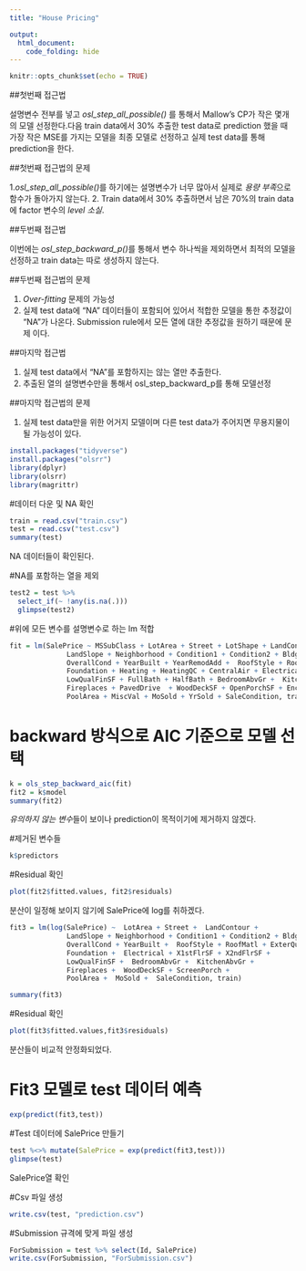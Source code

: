 ```yaml
---
title: "House Pricing"

output: 
  html_document:
    code_folding: hide
---
```


```r
knitr::opts_chunk$set(echo = TRUE)
```

##첫번째 접근법

  설명변수 전부를 넣고 *osl_step_all_possible()* 를 통해서 Mallow's CP가 작은 몇개의 모델 선정한다.다음 train data에서 30% 추출한 test data로 prediction 했을 때 가장 작은 MSE를 가지는 모델을 최종 모델로 선정하고 실제 test data를 통해 prediction을 한다. 


##첫번째 접근법의 문제
 
  1.*osl_step_all_possible()*를 하기에는 설명변수가 너무 많아서 실제로 *용량           부족*으로 함수가 돌아가지 않는다.
  2. Train data에서 30% 추출하면서 남은 70%의 train data에 factor 변수의 *level 
    소실*.


##두번째 접근법
  
  이번에는 *osl_step_backward_p()*를 통해서 변수 하나씩을 제외하면서 최적의 모델을 선정하고 train data는 따로 생성하지 않는다.



##두번째 접근법의 문제
  
  1. *Over-fitting* 문제의 가능성
  2. 실제 test data에 "NA" 데이터들이 포함되어 있어서 적합한 모델을 통한 추정값이     "NA"가 나온다. Submission rule에서 모든 열에 대한 추정값을 원하기 때문에 문제     이다. 


##마지막 접근법
 
  1. 실제 test data에서 "NA"를 포함하지는 않는 열만 추출한다.
  2. 추출된 열의 설명변수만을 통해서 osl_step_backward_p를 통해 모델선정



##마지막 접근법의 문제
 
  1. 실제 test data만을 위한 어거지 모델이며 다른 test data가 주어지면 무용지물이     될 가능성이 있다.
  
```r
install.packages("tidyverse")
install.packages("olsrr")
library(dplyr)
library(olsrr)
library(magrittr)
```

#데이터 다운 및 NA 확인

```r
train = read.csv("train.csv")
test = read.csv("test.csv")
summary(test)
```
NA 데이터들이 확인된다.


#NA를 포함하는 열을 제외

```r
test2 = test %>%
  select_if(~ !any(is.na(.)))
  glimpse(test2)
```

#위에 모든 변수를 설명변수로 하는 lm 적합

```r
fit = lm(SalePrice ~ MSSubClass + LotArea + Street + LotShape + LandContour + LotConfig +    
              LandSlope + Neighborhood + Condition1 + Condition2 + BldgType + HouseStyle + OverallQual +  
              OverallCond + YearBuilt + YearRemodAdd +  RoofStyle + RoofMatl + ExterQual + ExterCond +    
              Foundation + Heating + HeatingQC + CentralAir + Electrical + X1stFlrSF + X2ndFlrSF +    
              LowQualFinSF + FullBath + HalfBath + BedroomAbvGr +  KitchenAbvGr + TotRmsAbvGrd + 
              Fireplaces + PavedDrive  + WoodDeckSF + OpenPorchSF + EnclosedPorch + X3SsnPorch + ScreenPorch +  
              PoolArea + MiscVal + MoSold + YrSold + SaleCondition, train)
```

# backward 방식으로 AIC 기준으로 모델 선택

```r
k = ols_step_backward_aic(fit)
fit2 = k$model
summary(fit2)
```

*유의하지 않는 변수*들이 보이나 prediction이 목적이기에 제거하지 않겠다.



#제거된 변수들

```r
k$predictors
```





#Residual 확인


```r
plot(fit2$fitted.values, fit2$residuals)
```

분산이 일정해 보이지 않기에 SalePrice에 log를 취하겠다. 

```r

fit3 = lm(log(SalePrice) ~  LotArea + Street +  LandContour +     
              LandSlope + Neighborhood + Condition1 + Condition2 + BldgType + HouseStyle + OverallQual +  
              OverallCond + YearBuilt +  RoofStyle + RoofMatl + ExterQual +    
              Foundation +  Electrical + X1stFlrSF + X2ndFlrSF +    
              LowQualFinSF +  BedroomAbvGr +  KitchenAbvGr + 
              Fireplaces +  WoodDeckSF + ScreenPorch +  
              PoolArea +  MoSold +  SaleCondition, train)

summary(fit3)

```

#Residual 확인

```r
plot(fit3$fitted.values,fit3$residuals)
```
분산들이 비교적 안정화되었다. 





# Fit3 모델로 test 데이터 예측
```r

exp(predict(fit3,test))

```

#Test 데이터에 SalePrice 만들기 

```r
test %<>% mutate(SalePrice = exp(predict(fit3,test)))
glimpse(test)
```
SalePrice열 확인


#Csv 파일 생성
```r
write.csv(test, "prediction.csv")
```

#Submission 규격에 맞게 파일 생성
```r
ForSubmission = test %>% select(Id, SalePrice)
write.csv(ForSubmission, "ForSubmission.csv")
```

